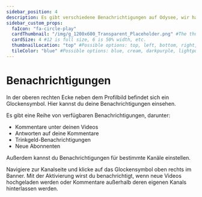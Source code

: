 ```yaml
---
sidebar_position: 4
description: Es gibt verschiedene Benachrichtigungen auf Odysee, wir haben einen Überblick erstellt.
sidebar_custom_props:
  faIcon: "fa-circle-play"
  cardThumbnail: "/img/g_1200x600_Transparent_Placeholder.png" #The thumbnail on the category card.
  cardSize: 4 #12 is full size, 6 is 50% width, etc.
  thumbnailLocation: "top" #Possible options: top, left, bottom, right, none
  tileColor: "blue" #Possible options: blue, cream, darkpurple, lightpurple, mauve, orange, pink, none
---
```


# Benachrichtigungen

In der oberen rechten Ecke neben dem Profilbild befindet sich ein Glockensymbol. Hier kannst du deine Benachrichtigungen einsehen.

Es gibt eine Reihe von verfügbaren Benachrichtigungen, darunter:

- Kommentare unter deinen Videos
- Antworten auf deine Kommentare
- Trinkgeld-Benachrichtigungen
- Neue Abonnenten

Außerdem kannst du Benachrichtigungen für bestimmte Kanäle einstellen. 

Navigiere zur Kanalseite und klicke auf das Glockensymbol oben rechts im Banner. Mit der Aktivierung wirst du benachrichtigt, wenn neue Videos hochgeladen werden oder Kommentare außerhalb deren eigenen Kanals hinterlassen werden.
